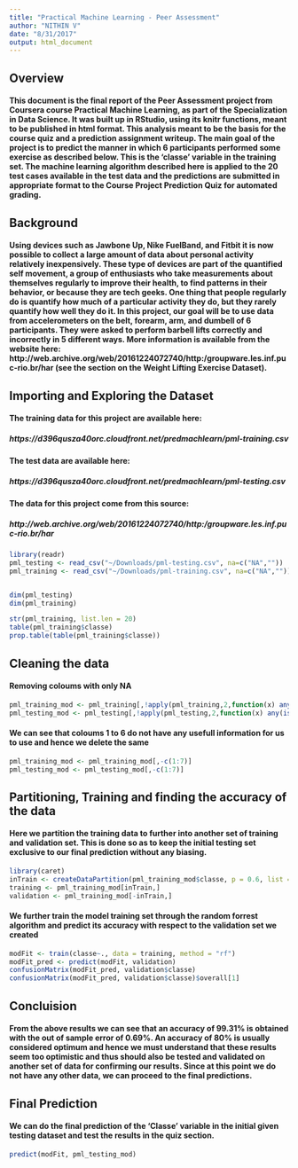 ```yaml
---
title: "Practical Machine Learning - Peer Assessment"
author: "NITHIN V"
date: "8/31/2017"
output: html_document
---
```


## Overview

#### This document is the final report of the Peer Assessment project from Coursera course Practical Machine Learning, as part of the Specialization in Data Science. It was built up in RStudio, using its knitr functions, meant to be published in html format. This analysis meant to be the basis for the course quiz and a prediction assignment writeup. The main goal of the project is to predict the manner in which 6 participants performed some exercise as described below. This is the 'classe' variable in the training set. The machine learning algorithm described here is applied to the 20 test cases available in the test data and the predictions are submitted in appropriate format to the Course Project Prediction Quiz for automated grading.

## Background

#### Using devices such as Jawbone Up, Nike FuelBand, and Fitbit it is now possible to collect a large amount of data about personal activity relatively inexpensively. These type of devices are part of the quantified self movement, a group of enthusiasts who take measurements about themselves regularly to improve their health, to find patterns in their behavior, or because they are tech geeks. One thing that people regularly do is quantify how much of a particular activity they do, but they rarely quantify how well they do it. In this project, our goal will be to use data from accelerometers on the belt, forearm, arm, and dumbell of 6 participants. They were asked to perform barbell lifts correctly and incorrectly in 5 different ways. More information is available from the website here: http://web.archive.org/web/20161224072740/http:/groupware.les.inf.puc-rio.br/har (see the section on the Weight Lifting Exercise Dataset).

## Importing and Exploring the Dataset

#### The training data for this project are available here:
##### https://d396qusza40orc.cloudfront.net/predmachlearn/pml-training.csv

#### The test data are available here:
##### https://d396qusza40orc.cloudfront.net/predmachlearn/pml-testing.csv

#### The data for this project come from this source:
##### http://web.archive.org/web/20161224072740/http:/groupware.les.inf.puc-rio.br/har

```r
library(readr)
pml_testing <- read_csv("~/Downloads/pml-testing.csv", na=c("NA",""))
pml_training <- read_csv("~/Downloads/pml-training.csv", na=c("NA",""))


dim(pml_testing)
dim(pml_training)

str(pml_training, list.len = 20)
table(pml_training$classe)
prop.table(table(pml_training$classe))
```

## Cleaning the data 

#### Removing coloums with only NA

```r
pml_training_mod <- pml_training[,!apply(pml_training,2,function(x) any(is.na(x)) )]
pml_testing_mod <- pml_testing[,!apply(pml_testing,2,function(x) any(is.na(x)) )]
```

#### We can see that coloums 1 to 6 do not have any usefull information for us to use and hence we delete the same

```r
pml_training_mod <- pml_training_mod[,-c(1:7)]
pml_testing_mod <- pml_testing_mod[,-c(1:7)]
```

## Partitioning, Training and finding the accuracy of the data

#### Here we partition the training data to further into another set of training and validation set. This is done so as to keep the initial testing set exclusive to our final prediction without any biasing.

```r
library(caret)
inTrain <- createDataPartition(pml_training_mod$classe, p = 0.6, list = FALSE)
training <- pml_training_mod[inTrain,]
validation <- pml_training_mod[-inTrain,]
```

#### We further train the model training set through the random forrest algorithm and predict its accuracy with respect to the validation set we created

```r
modFit <- train(classe~., data = training, method = "rf")
modFit_pred <- predict(modFit, validation)
confusionMatrix(modFit_pred, validation$classe)
confusionMatrix(modFit_pred, validation$classe)$overall[1]
```

## Concluision

#### From the above results we can see that an accuracy of 99.31% is obtained with the out of sample error of 0.69%. An accuracy of 80% is usually considered optimum and hence we must understand that these results seem too optimistic and thus should also be tested and validated on another set of data for confirming our results. Since at this point we do not have any other data, we can proceed to the final predictions.



## Final Prediction

#### We can do the final prediction of the 'Classe' variable in the initial given testing dataset and test the results in the quiz section.

```r
predict(modFit, pml_testing_mod)

```

